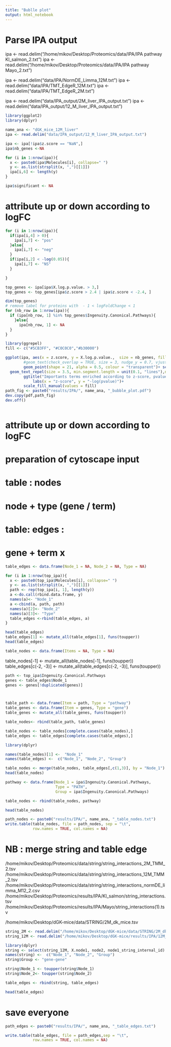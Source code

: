 ```yaml
---
title: "Bublle plot"
output: html_notebook
---
```


# Parse IPA output

ipa <- read.delim("/home/mikov/Desktop/Proteomics/data/IPA/IPA pathway KI_salmon_2.txt")
ipa <- read.delim("/home/mikov/Desktop/Proteomics/data/IPA/IPA pathway Mayo_2.txt")

ipa <- read.delim("data/IPA/NormDE_Limma_12M.txt")
ipa <- read.delim("data/IPA/TMT_EdgeR_12M.txt")
ipa <- read.delim("data/IPA/TMT_EdgeR_2M.txt")

ipa <- read.delim("data/IPA_output/2M_liver_IPA_output.txt")
ipa <- read.delim("data/IPA_output/12_M_liver_IPA_output.txt")

```r
library(ggplot2)
library(dplyr)
```

```r
name_ana <- "dGK_mice_12M_liver"
ipa <- read.delim("data/IPA_output/12_M_liver_IPA_output.txt")
```

```r
ipa <- ipa[!ipa$z.score == "NaN",]
ipa$nb_genes <-NA
```

```r
for (i in 1:nrow(ipa)){
  x <- paste0(ipa$Molecules[i], collapse=" ")
  y <- as.list(strsplit(x, ",")[[1]])
  ipa[i,6] <- length(y)
}
```

```r
ipa$significant <- NA
```

# attribute up or down according to logFC

```r
for (i in 1:nrow(ipa)){
  if(ipa[i,4] > 0){
    ipa[i,7] <- "pos"
  }else{
    ipa[i,7] <- "neg"
  }
  if(ipa[i,2] < -log(0.05)){
    ipa[i,7] <- "NS"
  }

}
```


```r
top_genes <- ipa[ipa$X.log.p.value. > 3,]
top_genes <- top_genes[ipa$z.score > 2.4 | ipa$z.score < -2.4, ]

dim(top_genes)
# remove label for proteins with  - 1 < logFoldChange < 1
for (nb_row in 1:nrow(ipa)){
  if (ipa[nb_row, 1] %in% top_genes$Ingenuity.Canonical.Pathways){
    }else{
      ipa[nb_row, 1] <- NA
  }
}
```

```r
library(ggrepel)
fill <- c("#5CB3FF", "#C0C0C0","#b30000")
```

```r
ggplot(ipa, aes(x = z.score, y = X.log.p.value.,  size = nb_genes, fill = significant,  label = Ingenuity.Canonical.Pathways)) +
        #geom_text(check_overlap = TRUE, size = 3, nudge_y = 0.7, vjust="inward",hjust="inward") +
        geom_point(shape = 21, alpha = 0.5, colour = "transparent")+ scale_size_area(max_size = 10) + 
  geom_text_repel(size = 3.5, min.segment.length = unit(0.1, "lines"),nudge_y = 2, vjust="inward",hjust="inward",force = 10)+
        ggtitle("Importants terms enriched according to z-score, pvalue and number of genes") +
            labs(x = "z-score", y = "-log(pvalue)")+ 
        scale_fill_manual(values = fill)
path_fig <- paste0("results/IPA/", name_ana, "_bubble_plot.pdf")
dev.copy(pdf,path_fig)
dev.off()
```

```r

```
# attribute up or down according to logFC



# preparation of cytoscape input
# table : nodes
# node + type (gene / term)

# table: edges :
# gene + term x


```r
table_edges <- data.frame(Node_1 = NA, Node_2 = NA, Type = NA)
```


```r
for (i in 1:nrow(top_ipa)){
  x <- paste0(top_ipa$Molecules[i], collapse=" ")
  y <- as.list(strsplit(x, ",")[[1]])
  path <- rep(top_ipa[i, 1], length(y))
  a <-do.call(rbind.data.frame, y)
  names(a)<- "Node_1"
  a <-cbind(a, path, path)
  names(a)[2]<- "Node_2"
  names(a)[3]<- "Type"
  table_edges <-rbind(table_edges, a)
}
```

```r
head(table_edges)
table_edges[1] <- mutate_all(table_edges[1], funs(toupper))
head(table_edges)
```

```r
table_nodes <- data.frame(Items = NA, Type = NA)
```

table_nodes[-1] <- mutate_all(table_nodes[-1], funs(toupper))
table_edges[c(-2, -3)] <- mutate_all(table_edges[c(-2, -3)], funs(toupper))

```r
path <- top_ipa$Ingenuity.Canonical.Pathways
genes <- table_edges$Node_1
genes <- genes[!duplicated(genes)]



table_path <- data.frame(Item = path, Type = "pathway")
table_genes <- data.frame(Item = genes, Type = "gene")
table_genes <- mutate_all(table_genes, funs(toupper))

table_nodes<- rbind(table_path, table_genes)
```

```r
table_nodes <- table_nodes[complete.cases(table_nodes),]
table_edges <- table_edges[complete.cases(table_edges),]
```

```r
library(dplyr)
```

```r
names(table_nodes)[1] <-  "Node_1"
names(table_edges) <-  c("Node_1", "Node_2", "Group")
```

```r
table_nodes <- merge(table_nodes, table_edges[,c(1,3)], by = "Node_1")
head(table_nodes)
```

```r
pathway <- data.frame(Node_1 = ipa$Ingenuity.Canonical.Pathways,
                      Type = "PATH",
                      Group = ipa$Ingenuity.Canonical.Pathways)
```

```r
table_nodes <- rbind(table_nodes, pathway)
```

```r
head(table_nodes)
```

```r
path_nodes <- paste0("results/IPA/", name_ana, "_table_nodes.txt")
write.table(table_nodes, file = path_nodes, sep = "\t",
            row.names = TRUE, col.names = NA)
```

# NB : merge string and table edge


/home/mikov/Desktop/Proteomics/data/string/string_interactions_2M_TMM_2.tsv
/home/mikov/Desktop/Proteomics/data/string/string_interactions_12M_TMM_2.tsv
/home/mikov/Desktop/Proteomics/data/string/string_interactions_normDE_limma_M12_2.csv
/home/mikov/Desktop/Proteomics/results/IPA/KI_salmon/string_interactions.tsv
/home/mikov/Desktop/Proteomics/results/IPA/Mayo/string_interactions(1).tsv

/home/mikov/Desktop/dGK-mice/data/STRING/2M_dk_mice.tsv


```r
string_2M <- read.delim("/home/mikov/Desktop/dGK-mice/data/STRING/2M_dk_mice.tsv")
string_12M <- read.delim("/home/mikov/Desktop/dGK-mice/results/IPA/12M_string_interactions.tsv")
```



```r
library(dplyr)
string <- select(string_12M, X.node1, node2, node1_string_internal_id)
names(string) <-  c("Node_1", "Node_2", "Group") 
string$Group <- "gene-gene"
```

```r
string$Node_1 <- toupper(string$Node_1)
string$Node_2<- toupper(string$Node_2)
```

```r
table_edges <- rbind(string, table_edges)
```

```r
head(table_edges)
```


# save everyone
```r
path_edges <- paste0("results/IPA/", name_ana, "_table_edges.txt")

write.table(table_edges, file = path_edges,sep = "\t",
            row.names = TRUE, col.names = NA)

```




